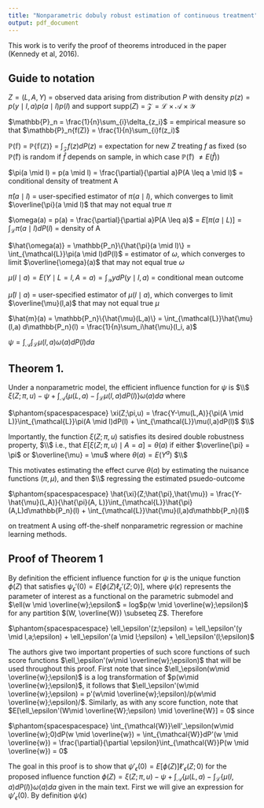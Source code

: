 ```yaml
---
title: "Nonparametric dobuly robust estimation of continuous treatment"
output: pdf_document
---
```


This work is to verify the proof of theorems introduced in the paper (Kennedy et al, 2016). 

## Guide to notation

$Z = (L,A,Y)$ = observed data arising from distribution $P$ with density $p(z) = p(y \mid l, a)p(a \mid l)p(l)$ and support supp$(Z)$ = $\mathcal{Z} = \mathcal{L} \times \mathcal{A} \times \mathcal{Y}$

$\mathbb{P}_n = \frac{1}{n}\sum_{i}\delta_{z_i}$ = empirical measure so that $\mathbb{P}_n{f(Z)} = \frac{1}{n}\sum_{i}f(z_i)$

$\mathbb{P(f)}$ = $\mathbb{P\{f(Z)\}}$ = $\int_{\mathcal{Z}}f(z)dP(z)$ = expectation for new $Z$ treating $f$ as fixed (so $\mathbb{P(\hat{f})}$ is random if $\hat{f}$ depends on sample, in which case $\mathbb{P(\hat{f})}$ $\neq E(\hat{f})$)

$\pi(a \mid l) = p(a \mid l) = 	\frac{\partial}{\partial a}P(A \leq a \mid l)$ = conditional density of treatment A

$\hat{\pi}(a \mid l)$ = user-specified estimator of $\pi(a \mid l)$, which converges to limit $\overline{\pi}(a \mid l)$ that may not equal true $\pi$

$\omega(a) = p(a) = \frac{\partial}{\partial a}P(A \leq a)$ = $E[\pi(a \mid L)] = \int_{\mathcal{L}}\pi(a \mid l)dP(l)$ = density of A

$\hat{\omega(a)} = \mathbb{P_n}\{\hat{\pi}(a \mid l)\} = \int_{\mathcal{L}}\pi(a \mid l)dP(l)$ = estimator of $\omega$, which converges to limit $\overline{\omega}(a)$ that may not equal true $\omega$

$\mu(l \mid a) = E(Y \mid L=l, A = a) = \int_{\mathcal{Y}}ydP(y \mid l,a)$ = conditional mean outcome

$\hat{\mu}(l \mid a)$ = user-specified estimator of $\mu(l \mid a)$, which converges to limit $\overline{\mu}(l,a)$ that may not equal true $\mu$

$\hat{m}(a) = \mathbb{P_n}\{\hat{\mu}(L,a)\} = \int_{\mathcal{L}}\hat{\mu}(l,a) d\mathbb{P_n}(l) = \frac{1}{n}\sum_i\hat{\mu}(l_i, a)$

$\psi = \int_{\mathcal{A}}\int_{\mathcal{L}}\mu(l,a)\omega(a)dP(l)da$

## Theorem 1. 

Under a nonparametric model, the efficient influence function for $\psi$ is
$\\$ $\xi(Z;\pi,u) - \psi + \int_{\mathcal{A}}\{\mu(L,a) - \int_{\mathcal{L}}\mu(l,a)dP(l)\}\omega(a)da$ where 

$\phantom{spacespacespace} \xi(Z;\pi,u) = \frac{Y-\mu(L,A)}{\pi(A \mid L)}\int_{\mathcal{L}}\pi(A \mid l)dP(l) + \int_{\mathcal{L}}\mu(l,a)dP(l)$
$\\$

Importantly, the function $\xi(Z;\pi,u)$ satisfies its desired double robustness property, 
$\\$ 
i.e., that $E[\xi(Z;\pi,u) \mid A = a] = \theta(a)$ if either $\overline{\pi} = \pi$ or $\overline{\mu} = \mu$ where $\theta(a) = E(Y^a)$
$\\$

This motivates estimating the effect curve $\theta(a)$ by estimating the nuisance functions $(\pi, \mu)$, and then $\\$ regressing the estimated psuedo-outcome 

$\phantom{spacespacespace} \hat{\xi}(Z;\hat{\pi},\hat{\mu}) = \frac{Y-\hat{\mu}(L,A)}{\hat{\pi}(A, L)}\int_{\mathcal{L}}\hat{\pi}(A,L)d\mathbb{P_n}(l) + \int_{\mathcal{L}}\hat{\mu}(l,a)d\mathbb{P_n}(l)$

on treatment A using off-the-shelf nonparametric regression or machine learning methods.

\newpage

## Proof of Theorem 1

By definition the efficient influence function for $\psi$ is the unique function $\phi(Z)$ that satisfies $\psi_\epsilon'(0) = E[\phi(Z)\ell_\epsilon'(Z;0)]$, where $\psi(\epsilon)$ represents the parameter of interest as a functional on the parametric submodel and $\ell(w \mid \overline{w};\epsilon$ = log$p(w \mid \overline{w};\epsilon)$ for any partition $(W, \overline{W}) \subseteq Z$. Therefore

$\phantom{spacespacespace} \ell_\epsilon'(z;\epsilon) = \ell_\epsilon'(y \mid l,a;\epsilon) + \ell_\epsilon'(a \mid l;\epsilon) + \ell_\epsilon'(l;\epsilon)$

The authors give two important properties of such score functions of such score functions $\ell_\epsilon'(w\mid \overline{w};\epsilon)$ that will be used throughout this proof. First note that since $\ell_\epsilon(w\mid \overline{w};\epsilon)$ is a log transformation of $p(w\mid \overline{w};\epsilon)$, it follows that $\ell_\epsilon'(w\mid \overline{w};\epsilon) = p'(w\mid \overline{w};\epsilon)/p(w\mid \overline{w};\epsilon)/$. Similarly, as with any score function, note that $E[\ell_\epsilon'(W\mid \overline{W};\epsilon) \mid \overline{W}] = 0$ since 

$\phantom{spacespacespace} \int_{\mathcal{W}}\ell'_\epsilon(w\mid \overline{w};0)dP(w \mid \overline{w}) = \int_{\mathcal{W}}dP'(w \mid \overline{w}) = \frac{\partial}{\partial \epsilon}\int_{\mathcal{W}}P(w \mid \overline{w}) = 0$

The goal in this proof is to show that $\psi'_\epsilon(0) = E[\phi(Z)]\ell'_\epsilon(Z;0)$ for the proposed influence function $\phi(Z) = \xi(Z;\pi,u) - \psi + \int_{\mathcal{A}}\{\mu(L,a)-\int_{\mathcal{L}}\{\mu(l,a)dP(l)\}\omega(a)da$ given in the main text. First we will give an expression for $\psi'_\epsilon(0)$. By definition $\psi(\epsilon)$